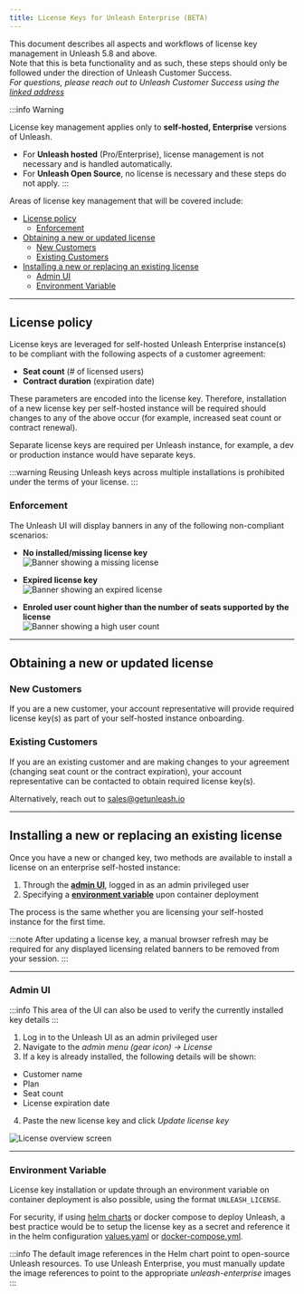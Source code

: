 ```yaml
---
title: License Keys for Unleash Enterprise (BETA)
---
```



This document describes all aspects and workflows of license key management in Unleash 5.8 and above.  
Note that this is beta functionality and as such, these steps should only be followed under the direction of Unleash Customer Success.  
*For questions, please reach out to Unleash Customer Success using the [linked address](mailto:customersuccess@getunleash.io)* 

:::info Warning

License key management applies only to **self-hosted, Enterprise** versions of Unleash. 

- For **Unleash hosted** (Pro/Enterprise), license management is not necessary and is handled automatically.
- For **Unleash Open Source**, no license is necessary and these steps do not apply.
:::

Areas of license key management that will be covered include:

- [License policy](#license-policy)
  - [Enforcement](#enforcement)
- [Obtaining a new or updated license](#obtaining-a-new-or-updated-license)
  - [New Customers](#new-customers)
  - [Existing Customers](#existing-customers)
- [Installing a new or replacing an existing license](#installing-a-new-or-replacing-an-existing-license)
  - [Admin UI](#admin-ui)
  - [Environment Variable](#environment-variable)
  
***
## License policy

License keys are leveraged for self-hosted Unleash Enterprise instance(s) to be compliant with the following aspects of a customer agreement:

- **Seat count** (# of licensed users)
- **Contract duration** (expiration date)

These parameters are encoded into the license key. Therefore, installation of a new license key per self-hosted instance will be required should changes to any of the above occur (for example, increased seat count or contract renewal).

Separate license keys are required per Unleash instance, for example, a dev or production instance would have separate keys.

:::warning
Reusing Unleash keys across multiple installations is prohibited under the terms of your license.
:::

  
### Enforcement

The Unleash UI will display banners in any of the following non-compliant scenarios:

- **No installed/missing license key**  
![Banner showing a missing license](/img/license-banner-missing.png)
  
- **Expired license key**  
![Banner showing an expired license](/img/license-banner-expired.png)
  
- **Enroled user count higher than the number of seats supported by the license**  
![Banner showing a high user count](/img/license-banner-highuser.png)
***
## Obtaining a new or updated license
  
### New Customers

If you are a new customer, your account representative will provide required license key(s) as part of your self-hosted instance onboarding.
  
### Existing Customers

If you are an existing customer and are making changes to your agreement (changing seat count or the contract expiration), your account representative can be contacted to obtain required license key(s). 

Alternatively, reach out to sales@getunleash.io

***
## Installing a new or replacing an existing license

Once you have a new or changed key, two methods are available to install a license on an enterprise self-hosted instance:  

1) Through the [**admin UI**](#admin-ui), logged in as an admin privileged user  
2) Specifying a [**environment variable**](#environment-variable) upon container deployment


The process is the same whether you are licensing your self-hosted instance for the first time.

:::note
After updating a license key, a manual browser refresh may be required for any displayed licensing related banners to be removed from your session.
:::
***
### Admin UI

:::info
This area of the UI can also be used to verify the currently installed key details
:::

1) Log in to the Unleash UI as an admin privileged user  
2) Navigate to the *admin menu (gear icon) -> License*  
3) If a key is already installed, the following details will be shown:
- Customer name
- Plan
- Seat count
- License expiration date
  
4) Paste the new license key and click *Update license key*

![License overview screen](/img/license-overview.png)
***
### Environment Variable

License key installation or update through an environment variable on container deployment is also possible, using the format `UNLEASH_LICENSE`.

For security, if using [helm charts](https://github.com/Unleash/helm-charts) or docker compose to deploy Unleash, a best practice would be to setup the license key as a secret and reference it in the helm configuration [values.yaml](https://github.com/Unleash/helm-charts/blob/main/charts/unleash/values.yaml) or [docker-compose.yml](https://github.com/Unleash/unleash/blob/main/docker-compose.yml).


:::info
The default image references in the Helm chart point to open-source Unleash resources. To use Unleash Enterprise, you must manually update the image references to point to the appropriate *unleash-enterprise* images
:::

